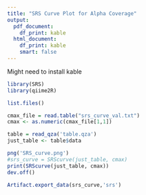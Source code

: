 ---
title: "SRS Curve Plot for Alpha Coverage"
output:
  pdf_document:
    df_print: kable
  html_document:
    df_print: kable
    smart: false
---
Might need to install kable

```{r generate srs curve}
library(SRS)
library(qiime2R)

list.files()

cmax_file = read.table("srs_curve_val.txt")
cmax <- as.numeric(cmax_file[1,1])

table = read_qza('table.qza')
just_table <- table$data

png('SRS_curve.png')
#srs_curve = SRScurve(just_table, cmax)
print(SRScurve(just_table, cmax))
dev.off()

Artifact.export_data(srs_curve,'srs')

```